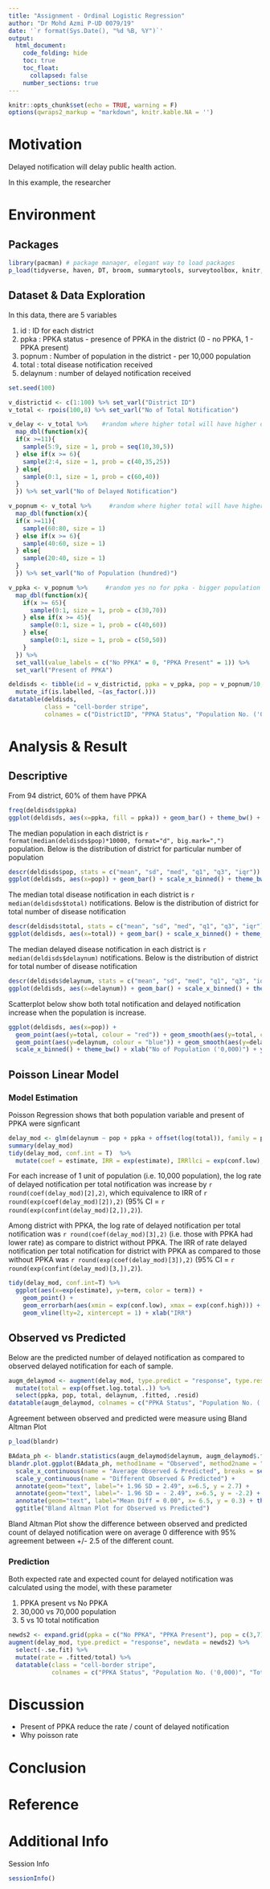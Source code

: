 ```yaml
---
title: "Assignment - Ordinal Logistic Regression"
author: "Dr Mohd Azmi P-UD 0079/19"
date: '`r format(Sys.Date(), "%d %B, %Y")`'
output: 
  html_document:
    code_folding: hide
    toc: true
    toc_float:
      collapsed: false
    number_sections: true
---
```


```r
knitr::opts_chunk$set(echo = TRUE, warning = F)
options(qwraps2_markup = "markdown", knitr.kable.NA = '')
```

# Motivation

Delayed notification will delay public health action.

In this example, the researcher 


# Environment

## Packages

```r
library(pacman) # package manager, elegant way to load packages
p_load(tidyverse, haven, DT, broom, summarytools, surveytoolbox, knitr, blandr)
```

## Dataset & Data Exploration

In this data, there are 5 variables

1. id : ID for each district
2. ppka : PPKA status - presence of PPKA in the district (0 - no PPKA, 1 - PPKA present)
3. popnum : Number of population in the district - per 10,000 population
4. total : total disease notification received
5. delaynum : number of delayed notification received

```r
set.seed(100)

v_districtid <- c(1:100) %>% set_varl("District ID")
v_total <- rpois(100,8) %>% set_varl("No of Total Notification")

v_delay <- v_total %>%    #random where higher total will have higher delay 
  map_dbl(function(x){
  if(x >=11){
    sample(5:9, size = 1, prob = seq(10,30,5))
  } else if(x >= 6){
    sample(2:4, size = 1, prob = c(40,35,25))
  } else{
    sample(0:1, size = 1, prob = c(60,40))
  }
  }) %>% set_varl("No of Delayed Notification")

v_popnum <- v_total %>%     #random where higher total will have higher population
  map_dbl(function(x){
  if(x >=11){
    sample(60:80, size = 1)
  } else if(x >= 6){
    sample(40:60, size = 1)
  } else{
    sample(20:40, size = 1)
  }
  }) %>% set_varl("No of Population (hundred)")

v_ppka <- v_popnum %>%     #random yes no for ppka - bigger population have higher prob to have ppka
  map_dbl(function(x){
    if(x >= 65){
      sample(0:1, size = 1, prob = c(30,70))
    } else if(x >= 45){
      sample(0:1, size = 1, prob = c(40,60))
    } else{
      sample(0:1, size = 1, prob = c(50,50))
    }
  }) %>% 
  set_vall(value_labels = c("No PPKA" = 0, "PPKA Present" = 1)) %>% 
  set_varl("Present of PPKA")

deldisds <- tibble(id = v_districtid, ppka = v_ppka, pop = v_popnum/10, total = v_total, delaynum = v_delay-v_ppka*2) %>% filter(delaynum >= 0) %>% 
  mutate_if(is.labelled, ~(as_factor(.)))
datatable(deldisds,
          class = "cell-border stripe",
          colnames = c("DistrictID", "PPKA Status", "Population No. ('0,000)", "Total Notification", "No. of Delayed Notification"))
```


# Analysis & Result

## Descriptive

From 94 district, 60% of them have PPKA

```r
freq(deldisds$ppka)
ggplot(deldisds, aes(x=ppka, fill = ppka)) + geom_bar() + theme_bw() + xlab("PPKA Status")
```

The median population in each district is `r format(median(deldisds$pop)*10000, format="d", big.mark=",")` population. Below is the distribution of district for particular number of population

```r
descr(deldisds$pop, stats = c("mean", "sd", "med", "q1", "q3", "iqr"))
ggplot(deldisds, aes(x=pop)) + geom_bar() + scale_x_binned() + theme_bw() + xlab("No of Population ('0,000)") + ylab("No of District")
```

The median total disease notification in each district is `r median(deldisds$total)` notifications. Below is the distribution of district for total number of disease notification


```r
descr(deldisds$total, stats = c("mean", "sd", "med", "q1", "q3", "iqr"))
ggplot(deldisds, aes(x=total)) + geom_bar() + scale_x_binned() + theme_bw() + xlab("No of Disease Notification") + ylab("No of District")
```


The median delayed disease notification in each district is `r median(deldisds$delaynum)` notifications. Below is the distribution of district for total number of disease notification


```r
descr(deldisds$delaynum, stats = c("mean", "sd", "med", "q1", "q3", "iqr"))
ggplot(deldisds, aes(x=delaynum)) + geom_bar() + scale_x_binned() + theme_bw() + xlab("No of Delayed Disease Notification") + ylab("No of District")
```

Scatterplot below show both total notification and delayed notification increase when the population is increase.

```r
ggplot(deldisds, aes(x=pop)) +
  geom_point(aes(y=total, colour = "red")) + geom_smooth(aes(y=total, colour = "red")) +
  geom_point(aes(y=delaynum, colour = "blue")) + geom_smooth(aes(y=delaynum, colour = "blue")) +
  scale_x_binned() + theme_bw() + xlab("No of Population ('0,000)") + ylab("No of Total Notification \n& Delayed Notification")
```


## Poisson Linear Model

### Model Estimation


Poisson Regression shows that both population variable and present of PPKA were signficant

```r
delay_mod <- glm(delaynum ~ pop + ppka + offset(log(total)), family = poisson, data = deldisds)
summary(delay_mod)
tidy(delay_mod, conf.int = T)  %>%
  mutate(coef = estimate, IRR = exp(estimate), IRRllci = exp(conf.low), IRRulci = exp(conf.high)) %>% select(term, coef, std.error, IRR, IRRllci, IRRulci, p.value) %>% kable()
```

For each increase of 1 unit of population (i.e. 10,000 population), the log rate of delayed notification per total notification was increase by `r round(coef(delay_mod)[2],2)`, which equivalence to IRR of `r round(exp(coef(delay_mod)[2]),2)` (95% CI = `r round(exp(confint(delay_mod)[2,]),2)`).

Among district with PPKA, the log rate of delayed notification per total notification was `r round(coef(delay_mod)[3],2)` (i.e. those with PPKA had lower rate) as compare to district without PPKA. The IRR of rate delayed notification per total notification for district with PPKA as compared to those without PPKA was `r round(exp(coef(delay_mod)[3]),2)` (95% CI = `r round(exp(confint(delay_mod)[3,]),2)`).

```r
tidy(delay_mod, conf.int=T) %>% 
  ggplot(aes(x=exp(estimate), y=term, color = term)) +
    geom_point() +
    geom_errorbarh(aes(xmin = exp(conf.low), xmax = exp(conf.high))) +
    geom_vline(lty=2, xintercept = 1) + xlab("IRR")
```


## Observed vs Predicted

Below are the predicted number of delayed notification as compared to observed delayed notification for each of sample.

```r
augm_delaymod <- augment(delay_mod, type.predict = "response", type.resid = "response") %>% 
  mutate(total = exp(offset.log.total..)) %>% 
  select(ppka, pop, total, delaynum, .fitted, .resid)
datatable(augm_delaymod, colnames = c("PPKA Status", "Population No. ('0,000)", "Total Notification", "Observed No. of Delayed Notification", "Predicted No. of Delayed Notification", "Residual"))
```

Agreement between observed and predicted were measure using Bland Altman Plot

```r
p_load(blandr)

BAdata_ph <- blandr.statistics(augm_delaymod$delaynum, augm_delaymod$.fitted, sig.level = 0.95)
blandr.plot.ggplot(BAdata_ph, method1name = "Observed", method2name = "Predicted", ciDisplay = T) +
  scale_x_continuous(name = "Average Observed & Predicted", breaks = seq(0,10,1)) +
  scale_y_continuous(name = "Different Observed & Predicted") +
  annotate(geom="text", label="+ 1.96 SD = 2.49", x=6.5, y = 2.7) +
  annotate(geom="text", label="- 1.96 SD = - 2.49", x=6.5, y = -2.2) +
  annotate(geom="text", label="Mean Diff = 0.00", x= 6.5, y = 0.3) + theme_bw() +
  ggtitle("Bland Altman Plot for Observed vs Predicted")
```

Bland Altman Plot show the difference between observed and predicted count of delayed notification were on average 0 difference with 95% agreement between +/- 2.5 of the different count.  

### Prediction

Both expected rate and expected count for delayed notification was calculated using the model, with these parameter

1. PPKA present vs No PPKA
2. 30,000 vs 70,000 population
3. 5 vs 10 total notification

```r
newds2 <- expand.grid(ppka = c("No PPKA", "PPKA Present"), pop = c(3,7), total = c(5,10))
augment(delay_mod, type.predict = "response", newdata = newds2) %>%
  select(-.se.fit) %>%
  mutate(rate = .fitted/total) %>% 
  datatable(class = "cell-border stripe",
            colnames = c("PPKA Status", "Population No. ('0,000)", "Total Notification", "Expected/Predicted No. of Delayed Notification", "Expected Rate (Expected No / Total)"))

```

# Discussion

- Present of PPKA reduce the rate / count of delayed notification
- Why poisson rate

# Conclusion

# Reference


# Additional Info

Session Info

```r
sessionInfo()
```

